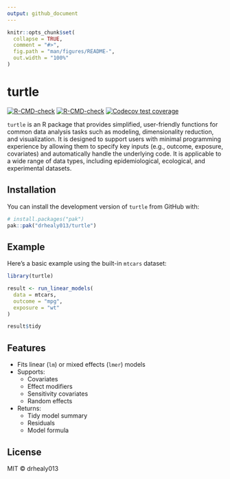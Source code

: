```yaml
---
output: github_document
---
```


```r
knitr::opts_chunk$set(
  collapse = TRUE,
  comment = "#>",
  fig.path = "man/figures/README-",
  out.width = "100%"
)
```

# turtle

<!-- badges: start -->
[![R-CMD-check](https://github.com/drhealy013/turtle)](https://github.com/drhealy013/turtle/actions/workflows/R-CMD-check.yaml)
[![R-CMD-check](https://github.com/drhealy013/turtle/actions/workflows/R-CMD-check.yaml/badge.svg)](https://github.com/drhealy013/turtle/actions/workflows/R-CMD-check.yaml)
[![Codecov test coverage](https://codecov.io/gh/drhealy013/turtle/graph/badge.svg)](https://app.codecov.io/gh/drhealy013/turtle)
<!-- badges: end -->

`turtle` is an R package that provides simplified, user-friendly functions for common data analysis tasks such as modeling, dimensionality reduction, and visualization. It is designed to support users with minimal programming experience by allowing them to specify key inputs (e.g., outcome, exposure, covariates) and automatically handle the underlying code. It is applicable to a wide range of data types, including epidemiological, ecological, and experimental datasets.

## Installation

You can install the development version of `turtle` from GitHub with:

```r
# install.packages("pak")
pak::pak("drhealy013/turtle")
```

## Example

Here’s a basic example using the built-in `mtcars` dataset:

```r
library(turtle)

result <- run_linear_models(
  data = mtcars,
  outcome = "mpg",
  exposure = "wt"
)

result$tidy
```

## Features

- Fits linear (`lm`) or mixed effects (`lmer`) models
- Supports:
  - Covariates
  - Effect modifiers
  - Sensitivity covariates
  - Random effects
- Returns:
  - Tidy model summary
  - Residuals
  - Model formula

## License

MIT © drhealy013

